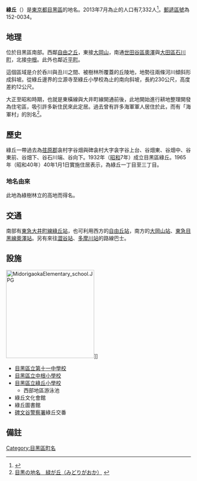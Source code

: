 {{Pathnav|日本|東京都|目黑區|name=綠丘|frame=1}}
{{Infobox Settlement
|official_name = 綠丘
|native_name =
|settlement_type = [[町|町]]
|image_skyline = Midorigaoka_station.jpg
|imagesize = 250px
|image_caption = [[綠丘站_(東京都)|綠丘站]]站房
|image_flag =
|image_seal =
| image_map =
| map_caption =
|subdivision_type = [[國家|國家]]
|subdivision_name = [[File:Flag_of_Japan.svg|border]] [[日本|日本]]
|subdivision_type1 = [[都道府縣|都道府縣]]
|subdivision_name1 = [[File:Flag_of_Tokyo_Prefecture.svg|25px]] [[東京都|東京都]]
|subdivision_type2 = [[東京都區部|特別區]]
|subdivision_name2 = [[File:Flag_of_Meguro,_Tokyo.svg|25px]] [[目黑區|目黑區]]
|established_title =
|established_date =
|government_type =
|leader_title =
|leader_name =
|area_magnitude =
|area_total_sq_mi =
|area_total_km2 =
|area_land_sq_mi =
|area_land_km2 =
|area_urban_sq_mi =
|area_urban_km2 =
|area_metro_km2 =
|area_metro_sq_mi =
|population_as_of= 2013年（平成25年）7月1日
|population_footnotes =
|population_total = 7332
|population_urban =
|population_metro =
|population_density_sq_mi =
|population_density_km2 =
| timezone = [[日本標準時間|JST]]
| utc_offset = +9
|timezone_DST =
|utc_offset_DST =
|latd=|latm=|lats=|latNS=
|longd=|longm=|longs=|longEW=
|elevation_footnotes=
|elevation_m =
|elevation_ft =
|postal_code_type = [[郵遞區號|郵遞區號]]
|postal_code = 152-0034
|area_code =
|website =
|footnotes =
}}
'''綠丘'''（{{jpn|j=緑が丘|hg=みどりがおか|rm=Midorigaoka|f=y}}）是[[東京都|東京都]][[目黑區|目黑區]]的地名。2013年7月為止的人口有7,332人<ref>{{Cite web |url=http://www.city.meguro.tokyo.jp/gyosei/tokei/tokei/jinko/setaisu/h25/files/mjinko-h2507.xls |title=町丁別世帯数および人口表　平成25年度（2013） |accessdate=2013-08-06 |archive-date=2020-05-03 |archive-url=https://web.archive.org/web/20200503110305/https://www.city.meguro.tokyo.jp/gyosei/tokei/tokei/jinko/setaisu/h25/files/mjinko-h2507.xls |dead-url=yes }}</ref>。[[郵遞區號|郵遞區號]]為152-0034。

== 地理 ==
位於目黑區南部。西鄰[[自由之丘|自由之丘]]，東接[[大岡山|大岡山]]，南通[[世田谷區|世田谷區]][[奧澤_(世田谷區)|奧澤]]與[[大田區|大田區]][[石川町_(大田區)|石川町]]，北接[[中根_(目黑區)|中根]]。此外也鄰近[[平町_(目黑區)|平町]]。

這個區域是介於呑川與丑川之間、被樹林所覆蓋的丘陵地，地勢往兩條河川傾斜形成斜坡。從綠丘邊界的立源寺至綠丘小學校為止的南向斜坡，長約230公尺，高度差約12公尺。

大正至昭和時期，也就是東橫線與大井町線開通前後，此地開始進行耕地整理開發為住宅區，吸引許多新住民來此定居。過去曾有許多海軍軍人居住於此，而有「海軍村」的別名<ref>[http://www.city.meguro.tokyo.jp/gyosei/shokai_rekishi/konnamachi/michi/chimei/seibu/midorigaoka/index.html 目黒の地名　緑が丘（みどりがおか）] {{webarchive|url=https://web.archive.org/web/20110717043559/http://www.city.meguro.tokyo.jp/gyosei/shokai_rekishi/konnamachi/michi/chimei/seibu/midorigaoka/index.html |date=2011-07-17 }}</ref>。

== 歷史 ==
綠丘一帶過去為[[荏原郡|荏原郡]]衾村字谷畑與碑衾村大字衾字谷上台、谷畑東、谷畑中、谷東前、谷畑下、谷石川端、谷向下。1932年（[[昭和|昭和]]7年）成立目黑區綠丘。1965年（昭和40年）40年1月1日實施住居表示，為綠丘一丁目至三丁目。

=== 地名由來 ===
此地為綠樹林立的高地而得名。

== 交通 ==
南部有[[東急大井町線|東急大井町線]][[綠丘站_(東京都)|綠丘站]]，也可利用西方的[[自由丘站_(東京都)|自由丘站]]，南方的[[大岡山站|大岡山站]]、[[東急目黑線|東急目黑線]][[奧澤站|奧澤站]]。另有來往[[澀谷站|澀谷站]]、[[多摩川站|多摩川站]]的路線巴士。

== 設施 ==
[[File:MidorigaokaElementary_school.JPG|240px]]]]
* [[目黑區立第十一中學校|目黑區立第十一中學校]]
* [[目黑區立中根小學校|目黑區立中根小學校]]
* [[目黑區立綠丘小學校|目黑區立綠丘小學校]]
** 西部地區游泳池
* 綠丘文化會館
* 綠丘圖書館
* [[碑文谷警察署|碑文谷警察署]]綠丘交番

== 備註 ==
{{reflist}}

{{目黑區的町名}}
{{DEFAULTSORT:Midorigaoka}}
[[Category:目黑區町名|Category:目黑區町名]]
